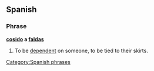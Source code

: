 ==Spanish==
{{rfd}}
===Phrase===
'''[[cosido]] a [[faldas]]'''

# To be [[dependent]] on someone, to be tied to their skirts.

[[Category:Spanish phrases]]